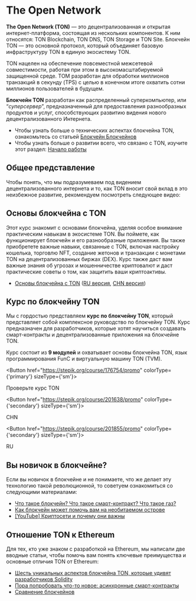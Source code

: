 
# The Open Network

**The Open Network (TON)** — это децентрализованная и открытая интернет-платформа, состоящая из нескольких компонентов. К ним относятся: TON Blockchain, TON DNS, TON Storage и TON Site. Блокчейн TON — это основной протокол, который объединяет базовую инфраструктуру TON в единую экосистему TON.

TON нацелен на обеспечение повсеместной межсетевой совместимости, работая при этом в высокомасштабируемой защищенной среде. TOM разработан для обработки миллионов транзакций в секунду (TPS) с целью в конечном итоге охватить сотни миллионов пользователей в будущем.

**Блокчейн TON** разработан как распределенный суперкомпьютер, или “_суперсервер_”, предназначенный для предоставления разнообразных продуктов и услуг, способствующих развитию видения нового децентрализованного Интернета.

- Чтобы узнать больше о технических аспектах блокчейна TON, ознакомьтесь со статьей [Блокчейн Блокчейнов](/v3/concepts/dive-into-ton/ton-blockchain/blockchain-of-blockchains)
- Чтобы узнать больше о развитии всего, что связано с TON, изучите этот раздел: [Начало работы](/v3/documentation/ton-documentation)

## Общее представление

Чтобы понять, что мы подразумеваем под видением децентрализованного интернета и то, как TON вносит свой вклад в это неизбежное развитие, рекомендуем посмотреть следующее видео:

<Player url="https://www.youtube.com/watch?v=XgzHmV_nnpY" />

## Основы блокчейна с TON

Этот курс знакомит с основами блокчейна, уделяя особое внимание практическим навыкам в экосистеме TON. Вы поймете, как функционирует блокчейн и его разнообразные приложения. Вы также приобретете важные навыки, связанные с TON, включая настройку кошелька, торговлю NFT, создание жетонов и транзакции с монетами TON на децентрализованных биржах (DEX). Курс также даст вам важные знания об угрозах и мошенничестве криптовалют и даст практические советы о том, как защитить ваши криптоактивы.

- [Основы блокчейна с TON](https://stepik.org/course/201294/) ([RU версия](https://stepik.org/course/202221/), [CHN версия](https://stepik.org/course/200976/))

## Курс по блокчейну TON

Мы с гордостью представляем **курс по блокчейну TON**, который представляет собой комплексное руководство по блокчейну TON. Курс предназначен для разработчиков, которые хотят научиться создавать смарт-контракты и децентрализованные приложения на блокчейне TON.

Курс состоит из **9 модулей** и охватывает основы блокчейна TON, язык программирования FunC и виртуальную машину TON (TVM).

<Button href="https://stepik.org/course/176754/promo"
        colorType={'primary'} sizeType={'sm'}>

Проверьте курс TON

</Button>

<Button href="https://stepik.org/course/201638/promo"
        colorType={'secondary'} sizeType={'sm'}>

CHN

</Button>

<Button href="https://stepik.org/course/201855/promo"
        colorType={'secondary'} sizeType={'sm'}>

RU

</Button>

## Вы новичок в блокчейне?

Если вы новичок в блокчейне и не понимаете, что же делает эту технологию такой революционной, то советуем ознакомиться со следующими материалами:

- [Что такое блокчейн? Что такое смарт-контракт? Что такое газ?](https://blog.ton.org/what_is_blockchain)
- [Как блокчейн может помочь вам на необитаемом острове](https://talkol.medium.com/why-decentralized-consensus-blockchain-is-good-for-business-5ff263468210)
- [\[YouTube\] Криптосети и почему они важны](https://youtu.be/2wxtiNgXBaU)

## Отношение TON к Ethereum

Для тех, кто уже знаком с разработкой на Ethereum, мы написали две вводные статьи, чтобы помочь вам понять ключевые преимущества и основные отличия TON от Ethereum:

- [Шесть уникальных аспектов блокчейна TON, которые удивят разработчиков Solidity](https://blog.ton.org/six-unique-aspects-of-ton-blockchain-that-will-surprise-solidity-developers)
- [Пора попробовать что-то новое: асинхронные смарт-контракты](https://telegra.ph/Its-time-to-try-something-new-Asynchronous-smart-contracts-03-25)
- [Сравнение блокчейнов](https://ton.org/comparison_of_blockchains.pdf)
